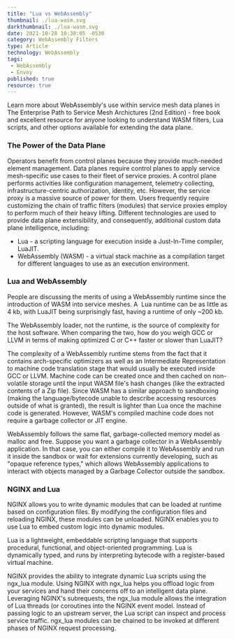 ```yaml
---
title: "Lua vs WebAssembly"
thumbnail: ./lua-wasm.svg
darkthumbnail: ./lua-wasm.svg
date: 2021-10-28 10:30:05 -0530
category: WebAssembly Filters
type: Article
technology: WebAssembly
tags:
 - WebAssembly
 - Envoy
published: true
resource: true
---
```



<ResourcesWrapper>
  <div className="intro">
    <p>Learn more about WebAssembly's use within service mesh data planes in <Link className="blog" to="/learn/service-mesh-books/the-enterprise-path-to-service-mesh-architectures-2nd-edition">The Enterprise Path to Service Mesh Archictures (2nd Edition)</Link> -  free book and excellent resource for anyone looking to understand WASM filters, Lua scripts, and other options available for extending the data plane.</p>
  </div>

<h3>The Power of the Data Plane</h3>
<p>
Operators benefit from control planes because they provide much-needed element management. Data planes require control planes to apply service mesh-specific use cases to their fleet of service proxies. A control plane performs activities like configuration management, telemetry collecting, infrastructure-centric authorization, identity, etc. However, the service proxy is a massive source of power for them. Users frequently require customizing the chain of traffic filters (modules) that service proxies employ to perform much of their heavy lifting. Different technologies are used to provide data plane extensibility, and consequently, additional custom data plane intelligence, including:
</p>

<ul>
  <li>Lua - a scripting language for execution inside a Just-In-Time compiler, LuaJIT.</li>
  <li>WebAssembly (WASM) - a virtual stack machine as a compilation target for different languages to use as an execution environment.</li>
</ul>

<h3>Lua and WebAssembly</h3>
<p>
People are discussing the merits of using a WebAssembly runtime since the introduction of WASM into service meshes. A  Lua runtime can be as little as 4 kb, with LuaJIT being surprisingly fast, having a runtime of only ~200 kb.
</p>
<p>
The WebAssembly loader, not the runtime, is the source of complexity for the host software. When comparing the two, how do you weigh GCC or LLVM in terms of making optimized C or C++ faster or slower than LuaJIT?
</p>

<p>
The complexity of a WebAssembly runtime stems from the fact that it contains arch-specific optimizers as well as an Intermediate Representation to machine code translation stage that would usually be executed inside GCC or LLVM. Machine code can be created once and then cached on non-volatile storage until the input WASM file's hash changes (like the extracted contents of a Zip file). Since WASM has a similar approach to sandboxing (making the language/bytecode unable to describe accessing resources outside of what is granted), the result is lighter than Lua once the machine code is generated. However, WASM's compiled machine code does not require a garbage collector or JIT engine.
</p>

<p>
WebAssembly follows the same flat, garbage-collected memory model as malloc and free. Suppose you want a garbage collector in a WebAssembly application. In that case, you can either compile it to WebAssembly and run it inside the sandbox or wait for extensions currently developing, such as "opaque reference types," which allows WebAssembly applications to interact with objects managed by a Garbage Collector outside the sandbox.
</p>

<h3>NGINX and Lua</h3>
<p>
NGINX allows you to write dynamic modules that can be loaded at runtime based on configuration files. By modifying the configuration files and reloading NGINX, these modules can be unloaded. NGINX enables you to use Lua to embed custom logic into dynamic modules.
</p>
<p>
Lua is a lightweight, embeddable scripting language that supports procedural, functional, and object-oriented programming. Lua is dynamically typed, and runs by interpreting bytecode with a register-based virtual machine.
</p>
<p>
NGINX provides the ability to integrate dynamic Lua scripts using the ngx_lua module. Using NGINX with ngx_lua helps you offload logic from your services and hand their concerns off to an intelligent data plane. Leveraging NGINX's subrequests, the ngx_lua module allows the integration of Lua threads (or coroutines into the NGINX event model. Instead of passing logic to an upstream server, the Lua script can inspect and process service traffic. ngx_lua modules can be chained to be invoked at different phases of NGINX request processing.
</p>

</ResourcesWrapper>
